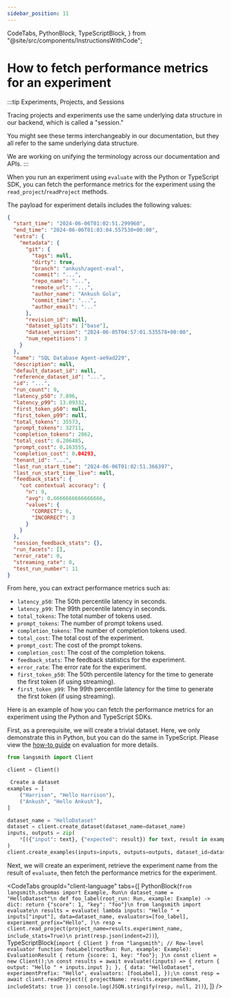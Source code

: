 ```yaml
---
sidebar_position: 11
---
```


  CodeTabs,
  PythonBlock,
  TypeScriptBlock,
} from "@site/src/components/InstructionsWithCode";

# How to fetch performance metrics for an experiment

:::tip Experiments, Projects, and Sessions

Tracing projects and experiments use the same underlying data structure in our backend, which is called a "session."

You might see these terms interchangeably in our documentation, but they all refer to the same underlying data structure.

We are working on unifying the terminology across our documentation and APIs.
:::

When you run an experiment using `evaluate` with the Python or TypeScript SDK, you can fetch the performance metrics for the experiment using the `read_project`/`readProject` methods.

The payload for experiment details includes the following values:

```json
{
  "start_time": "2024-06-06T01:02:51.299960",
  "end_time": "2024-06-06T01:03:04.557530+00:00",
  "extra": {
    "metadata": {
      "git": {
        "tags": null,
        "dirty": true,
        "branch": "ankush/agent-eval",
        "commit": "...",
        "repo_name": "...",
        "remote_url": "...",
        "author_name": "Ankush Gola",
        "commit_time": "...",
        "author_email": "..."
      },
      "revision_id": null,
      "dataset_splits": ["base"],
      "dataset_version": "2024-06-05T04:57:01.535578+00:00",
      "num_repetitions": 3
    }
  },
  "name": "SQL Database Agent-ae9ad229",
  "description": null,
  "default_dataset_id": null,
  "reference_dataset_id": "...",
  "id": "...",
  "run_count": 9,
  "latency_p50": 7.896,
  "latency_p99": 13.09332,
  "first_token_p50": null,
  "first_token_p99": null,
  "total_tokens": 35573,
  "prompt_tokens": 32711,
  "completion_tokens": 2862,
  "total_cost": 0.206485,
  "prompt_cost": 0.163555,
  "completion_cost": 0.04293,
  "tenant_id": "...",
  "last_run_start_time": "2024-06-06T01:02:51.366397",
  "last_run_start_time_live": null,
  "feedback_stats": {
    "cot contextual accuracy": {
      "n": 9,
      "avg": 0.6666666666666666,
      "values": {
        "CORRECT": 6,
        "INCORRECT": 3
      }
    }
  },
  "session_feedback_stats": {},
  "run_facets": [],
  "error_rate": 0,
  "streaming_rate": 0,
  "test_run_number": 11
}
```

From here, you can extract performance metrics such as:

- `latency_p50`: The 50th percentile latency in seconds.
- `latency_p99`: The 99th percentile latency in seconds.
- `total_tokens`: The total number of tokens used.
- `prompt_tokens`: The number of prompt tokens used.
- `completion_tokens`: The number of completion tokens used.
- `total_cost`: The total cost of the experiment.
- `prompt_cost`: The cost of the prompt tokens.
- `completion_cost`: The cost of the completion tokens.
- `feedback_stats`: The feedback statistics for the experiment.
- `error_rate`: The error rate for the experiment.
- `first_token_p50`: The 50th percentile latency for the time to generate the first token (if using streaming).
- `first_token_p99`: The 99th percentile latency for the time to generate the first token (if using streaming).

Here is an example of how you can fetch the performance metrics for an experiment using the Python and TypeScript SDKs.

First, as a prerequisite, we will create a trivial dataset. Here, we only demonstrate this in Python, but you can do the same in TypeScript.
Please view the [how-to guide](./evaluate_llm_application) on evaluation for more details.

```python
from langsmith import Client

client = Client()

 Create a dataset
examples = [
    ("Harrison", "Hello Harrison"),
    ("Ankush", "Hello Ankush"),
]

dataset_name = "HelloDataset"
dataset = client.create_dataset(dataset_name=dataset_name)
inputs, outputs = zip(
    *[({"input": text}, {"expected": result}) for text, result in examples]
)
client.create_examples(inputs=inputs, outputs=outputs, dataset_id=dataset.id)
```

Next, we will create an experiment, retrieve the experiment name from the result of `evaluate`, then fetch the performance metrics for the experiment.

<CodeTabs
  groupId="client-language"
  tabs={[
    PythonBlock(`from langsmith.schemas import Example, Run\n
dataset_name = "HelloDataset"\n
def foo_label(root_run: Run, example: Example) -> dict:
    return {"score": 1, "key": "foo"}\n
from langsmith import evaluate\n
results = evaluate(
    lambda inputs: "Hello " + inputs["input"],
    data=dataset_name,
    evaluators=[foo_label],
    experiment_prefix="Hello",
)\n
resp = client.read_project(project_name=results.experiment_name, include_stats=True)\n
print(resp.json(indent=2))`),
    TypeScriptBlock(`import { Client } from "langsmith";
// Row-level evaluator
function fooLabel(rootRun: Run, example: Example): EvaluationResult {
  return {score: 1, key: "foo"};
}\n
const client = new Client();\n
const results = await evaluate((inputs) => {
  return { output: "Hello " + inputs.input };
}, {
  data: "HelloDataset",
  experimentPrefix: "Hello",
  evaluators: [fooLabel],
});\n
const resp = await client.readProject({ projectName: results.experimentName, includeStats: true })
console.log(JSON.stringify(resp, null, 2))`),
  ]}
/>
